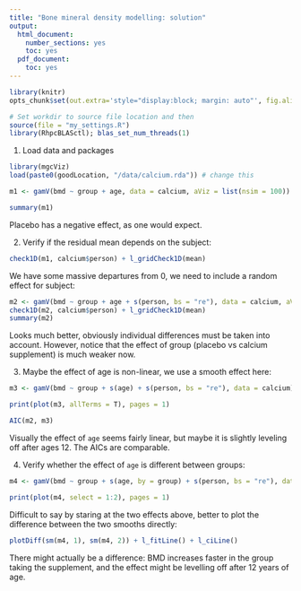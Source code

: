 ```yaml
---
title: "Bone mineral density modelling: solution"
output:
  html_document:
    number_sections: yes
    toc: yes
  pdf_document:
    toc: yes
---
```


<!--
%\VignetteEngine{rmarkdown::render}
%\VignetteIndexEntry{qgam_vignette}
-->
  
```r
library(knitr)
opts_chunk$set(out.extra='style="display:block; margin: auto"', fig.align="center", tidy=FALSE)
```

```r
# Set workdir to source file location and then
source(file = "my_settings.R")
library(RhpcBLASctl); blas_set_num_threads(1)
```

1) Load data and packages
```r
library(mgcViz)
load(paste0(goodLocation, "/data/calcium.rda")) # change this

m1 <- gamV(bmd ~ group + age, data = calcium, aViz = list(nsim = 100))

summary(m1)
```
Placebo has a negative effect, as one would expect.

2) Verify if the residual mean depends on the subject:
```r
check1D(m1, calcium$person) + l_gridCheck1D(mean)
```
We have some massive departures from 0, we need to include a random effect for subject:
```r
m2 <- gamV(bmd ~ group + age + s(person, bs = "re"), data = calcium, aViz = list(nsim = 100))
check1D(m2, calcium$person) + l_gridCheck1D(mean)
summary(m2)
```
Looks much better, obviously individual differences must be taken into account. However, notice that the effect of group (placebo vs calcium supplement) is much weaker now.

3) Maybe the effect of age is non-linear, we use a smooth effect here:
```r
m3 <- gamV(bmd ~ group + s(age) + s(person, bs = "re"), data = calcium)

print(plot(m3, allTerms = T), pages = 1)

AIC(m2, m3)
```
Visually the effect of `age` seems fairly linear, but maybe it is slightly leveling off after ages 12. The AICs are comparable.

4) Verify whether the effect of `age` is different between groups:
```r
m4 <- gamV(bmd ~ group + s(age, by = group) + s(person, bs = "re"), data = calcium)

print(plot(m4, select = 1:2), pages = 1)
```
Difficult to say by staring at the two effects above, better to plot the difference between the two smooths directly:
```r
plotDiff(sm(m4, 1), sm(m4, 2)) + l_fitLine() + l_ciLine()
```
There might actually be a difference: BMD increases faster in the group taking the supplement, and the effect might be levelling off after 12 years of age.
